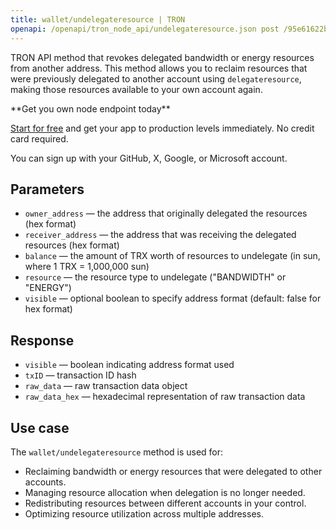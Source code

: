 ---
title: wallet/undelegateresource | TRON
openapi: /openapi/tron_node_api/undelegateresource.json post /95e61622bf6a8af293978377718e3b77/wallet/undelegateresource
---

TRON API method that revokes delegated bandwidth or energy resources from another address. This method allows you to reclaim resources that were previously delegated to another account using `delegateresource`, making those resources available to your own account again.

<Check>
**Get you own node endpoint today**

[Start for free](https://console.chainstack.com/) and get your app to production levels immediately. No credit card required.

You can sign up with your GitHub, X, Google, or Microsoft account.
</Check>


## Parameters

* `owner_address` — the address that originally delegated the resources (hex format)
* `receiver_address` — the address that was receiving the delegated resources (hex format)
* `balance` — the amount of TRX worth of resources to undelegate (in sun, where 1 TRX = 1,000,000 sun)
* `resource` — the resource type to undelegate ("BANDWIDTH" or "ENERGY")
* `visible` — optional boolean to specify address format (default: false for hex format)

## Response

* `visible` — boolean indicating address format used
* `txID` — transaction ID hash
* `raw_data` — raw transaction data object
* `raw_data_hex` — hexadecimal representation of raw transaction data

## Use case

The `wallet/undelegateresource` method is used for:

* Reclaiming bandwidth or energy resources that were delegated to other accounts.
* Managing resource allocation when delegation is no longer needed.
* Redistributing resources between different accounts in your control.
* Optimizing resource utilization across multiple addresses.